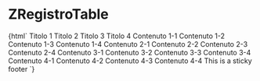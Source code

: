 
<Meta title="RegistroTable/ZRegistroTable" component="z-registro-table" />

# ZRegistroTable

<Preview>
  <Story name="ZRegistroTable-sample">
    {html`<z-registro-table
      bordered="${boolean("bordered", false)}"
      header-sticky="${boolean("header-sticky", false)}"
      column-sticky="${boolean("column-sticky", false)}"
    >
      <z-registro-table-head>
        <z-registro-table-row>
          <z-registro-table-header>
            <span>Titolo 1</span>
          </z-registro-table-header>
          <z-registro-table-header>
            <span>Titolo 2</span>
          </z-registro-table-header>
          <z-registro-table-header>
            <span>Titolo 3</span>
          </z-registro-table-header>
          <z-registro-table-header>
            <span>Titolo 4</span>
          </z-registro-table-header>
        </z-registro-table-row>
      </z-registro-table-head>
      <z-registro-table-body>
        <z-registro-table-row>
          <z-registro-table-cell show-button="${boolean("show-button", false)}">
            <span>Contenuto 1-1</span>
          </z-registro-table-cell>
          <z-registro-table-cell show-button="${boolean("show-button", false)}">
            <span>Contenuto 1-2</span>
          </z-registro-table-cell>
          <z-registro-table-cell show-button="${boolean("show-button", false)}">
            <span>Contenuto 1-3</span>
          </z-registro-table-cell>
          <z-registro-table-cell show-button="${boolean("show-button", false)}">
            <span>Contenuto 1-4</span>
          </z-registro-table-cell>
        </z-registro-table-row>
        <z-registro-table-row>
          <z-registro-table-cell show-button="${boolean("show-button", false)}">
            <span>Contenuto 2-1</span>
          </z-registro-table-cell>
          <z-registro-table-cell show-button="${boolean("show-button", false)}">
            <span>Contenuto 2-2</span>
          </z-registro-table-cell>
          <z-registro-table-cell show-button="${boolean("show-button", false)}">
            <span>Contenuto 2-3</span>
          </z-registro-table-cell>
          <z-registro-table-cell show-button="${boolean("show-button", false)}">
            <span>Contenuto 2-4</span>
          </z-registro-table-cell>
        </z-registro-table-row>
        <z-registro-table-row>
          <z-registro-table-cell show-button="${boolean("show-button", false)}">
            <span>Contenuto 3-1</span>
          </z-registro-table-cell>
          <z-registro-table-cell show-button="${boolean("show-button", false)}">
            <span>Contenuto 3-2</span>
          </z-registro-table-cell>
          <z-registro-table-cell show-button="${boolean("show-button", false)}">
            <span>Contenuto 3-3</span>
          </z-registro-table-cell>
          <z-registro-table-cell show-button="${boolean("show-button", false)}">
            <span>Contenuto 3-4</span>
          </z-registro-table-cell>
        </z-registro-table-row>
        <z-registro-table-row>
          <z-registro-table-cell show-button="${boolean("show-button", false)}">
            <span>Contenuto 4-1</span>
          </z-registro-table-cell>
          <z-registro-table-cell show-button="${boolean("show-button", false)}">
            <span>Contenuto 4-2</span>
          </z-registro-table-cell>
          <z-registro-table-cell show-button="${boolean("show-button", false)}">
            <span>Contenuto 4-3</span>
          </z-registro-table-cell>
          <z-registro-table-cell show-button="${boolean("show-button", false)}">
            <span>Contenuto 4-4</span>
          </z-registro-table-cell>
        </z-registro-table-row>
      </z-registro-table-body>
      <z-registro-table-sticky-footer slot="sticky-footer">
        <span>This is a sticky footer</span>
      </z-registro-table-sticky-footer>
    </z-registro-table>`}
  </Story>
</Preview>

<Props of="z-registro-table" />
